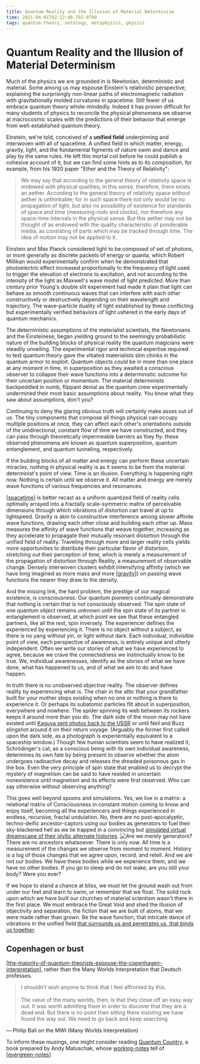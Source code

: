 ```yaml
---
title: Quantum Reality and the Illusion of Material Determinism
time: 2021-04-01T02:12:48.702-0700
tags: quantum theory, ontology, metaphysics, physics
---
```


# Quantum Reality and the Illusion of Material Determinism

Much of the physics we are grounded in is Newtonian, deterministic and material. Some among us may espouse Einstein's relativistic perspective, explaining the surprisingly non-linear paths of electromagnetic radiation with gravitationally molded curvatures in spacetime. Still fewer of us embrace quantum theory whole-mindedly. Indeed it has proven difficult for many students of physics to reconcile the physical phenomena we observe at macrocosmic scales with the predictions of their behavior that emerge from well-established quantum theory.

Einstein, we're told, conceived of a **unified field** underpinning and interwoven with all of spacetime. A unified field in which matter, energy, gravity, light, and the fundamental figments of nature swim and dance and play by the same rules. He left this mortal coil before he could publish a cohesive account of it, but we can find some hints as to its composition, for example, from his 1920 paper "Ether and the Theory of Relativity":

> We may say that according to the general theory of relativity space is endowed with physical qualities; in this sense, therefore, there exists an aether. According to the general theory of relativity space without aether is unthinkable; for in such space there not only would be no propagation of light, but also no possibility of existence for standards of space and time (measuring-rods and clocks), nor therefore any space-time intervals in the physical sense. But this aether may not be thought of as endowed with the quality characteristic of ponderable media, as consisting of parts which may be tracked through time. The idea of motion may not be applied to it.

Einstein and Max Planck considered light to be composed of set of photons, or more generally as discrete packets of energy or quanta, which Robert Millikan would experimentally confirm when he demonstrated that photoelectric effect increased proportionally to the frequency of light used to trigger the elevation of electrons to excitation, and not according to the intensity of the light as Maxwell's wave model of light predicted. More than century prior Young's double slit experiment had made it plain that light can behave as smooth continuous waves that can interfere with each other constructively or destructively depending on their wavelength and trajectory. The wave-particle duality of light established by these conflicting but experimentally verified behaviors of light ushered in the early days of quantum mechanics.

The deterministic assumptions of the materialist scientists, the Newtonians and the Einsteinese, began yielding ground to the seemingly probabilistic nature of the building blocks of physical reality the quantum magicians were steadily unveiling. The experimental rigor and technical expertise required to test quantum theory gave the vitiated materialists slim chinks in the quantum armor to exploit. Quantum objects could be in more than one place at any moment in time, in superposition as they awaited a conscious observer to collapse their wave functions into a deterministic outcome for their uncertain position or momentum. The material determinists backpeddled in numb, flippant denial as the quantum crew experimentally undermined their most basic assumptions about reality. You know what they saw about assumptions, don't you?

Continuing to deny the glaring obvious truth will certainly make asses out of us. The tiny components that compose all things physical can occupy multiple positions at once, they can affect each other's orientations outside of the unidirectional, constant flow of time we have constructed, and they can pass through theoretically impermeable barriers as they fly: these observed phenomena are known as quantum superposition, quantum entanglement, and quantum tunneling, respectively.

If the building blocks of all matter and energy can perform these uncertain miracles, nothing in physical reality is as it seems to be from the material determinist's point of view. Time is an illusion. Everything is happening right now. Nothing is certain until we observe it. All matter and energy are merely wave functions of various frequencies and resonances.

[[spacetime]] is better recast as a uniform quantized field of reality cells optimally arrayed into a fractally scale-symmetric matrix of perceivable dimensions through which vibrations of distortion can travel at up to lightspeed. Gravity is akin to constructive interference among slower affinite wave functions, drawing each other close and building each other up. Mass measures the affinity of wave functions that weave together, increasing as they accelerate to propagate their mutually resonant distortion through the unified field of reality. Traveling through more and larger reality cells yields more opportunities to distribute their particular flavor of distortion, stretching out their perception of time, which is merely a measurement of the propagation of distortion through Reality, a measurement of observable change. Densely interwoven clusters exhibit intensifying affinity (which we have long imagined as more mass and more [[gravity]]) on passing wave functions the nearer they draw to the density.

And the missing link, the hard problem, the prestige of our magical existence, is consciousness. Our quantum pioneers continually demonstrate that nothing is certain that is not consciously observed. The spin state of one quantum object remains unknown until the spin state of its partner in entanglement is observed, at which point we see that these entangled partners, like all the rest, spin inversely. The experiencer defines the experienced by experiencing it. There is no object without a subject, as there is no yang without yin, or light without dark. Each individual, indivisible point of view, each perspective of awareness, is entirely unique and utterly independent. Often we write our stories of what we have experienced to agree, because we crave the connectedness we instinctually know to be true. We, individual awarenesses, identify as the stories of what we have done, what has happened to us, and of what we aim to do and have happen.

In truth there is no unobserved objective reality. The observer defines reality by experiencing what is. The chair in the attic that your grandfather built for your mother stops existing when no one or nothing is there to experience it. Or perhaps its subatomic particles flit about in superposition, everywhere and nowhere. The spider spinning its web between its rockers keeps it around more than you do. The dark side of the moon may not have existed until [Kaguya sent photos back to the USSR](http://www.planetary.org/blogs/guest-blogs/bill-dunford/20130429-dark-no-more-exploring-the.html) or until Neil and Buzz slingshot around it on their return voyage. (Arguably the former first called upon the dark side, as a photograph is experientially equivalent to a spaceship window.) Though few human scientists seem to have realized it, Schrödinger's cat, as a conscious being with its own individual awareness, determines its own fate by being present to observe whether the atom undergoes radioactive decay and releases the dreaded poisonous gas in the box. Even the very principle of spin state that enabled us to decrypt the mystery of magnetism can be said to have resided in uncertain nonexistence until magnetism and its effects were first observed. Who can say otherwise without observing anything?

This goes well beyond spoons and simulations. Yes, we live in a matrix: a relational matrix of Consciousness in constant motion coming to know and enjoy itself, becoming all the experiencers and things experienced in endless, recursive, fractal undulation. No, there are no post-apocalyptic, techno-deific ancestor-captors using our bodies as generators to fuel their sky-blackened hell as we lie trapped in a convincing but [simulated virtual dreamscape of their idyllic alternate histories](https://www.simulation-argument.com/simulation.pdf). ![Are we merely generators?](/images/matrix_goo_pods.jpg) There are no ancestors whatsoever. There is only now. All time is a measurement of the changes we observe from moment to moment. History is a log of those changes that we agree upon, record, and retell. And we are not our bodies. We have these bodies while we experience them, and we have no other bodies. If you go to sleep and do not wake, are you still your body? Were you ever?

If we hope to stand a chance at bliss, we must let the ground wash out from under our feet and learn to swim, or remember that we float. The solid rock upon which we have built our churches of material scientism wasn't there in the first place. We must embrace the Great Void and shed the illusion of objectivity and separation, the fiction that we are built of atoms, that we were made rather than grown. Be the wave function, that intricate dance of vibrations in the unified field [that surrounds us and penetrates us, that binds us together](https://www.youtube.com/watch?v=RroB_8Lhogs).

## Copenhagen or bust

[[the-majority-of-quantum-theorists-espouse-the-copenhagen-interpretation]], rather than the Many Worlds Interpretation that Deutsch professes.

> I shouldn’t wish anyone to think that I feel affronted by this.\
> \
> The value of the many worlds, then, is that they close off an easy way out. It was worth admitting them in order to discover that they are a dead end. But there is no point then sitting there insisting we have found the way out. We need to go back and keep searching.

— Philip Ball on the MWI (Many Worlds Interpretation)

To inform these musings, one might consider reading [Quantum Country](https://quantum.country/qcvc), a book prepared by Andy Matuschak, whose [working-notes](https://notes.andymatuschak.org/) tell of [[evergreen-notes]]

[//begin]: # "Autogenerated link references for markdown compatibility"
[spacetime]: ../full-smile/spacetime "Spacetime"
[gravity]: gravity "gravity"
[the-majority-of-quantum-theorists-espouse-the-copenhagen-interpretation]: ../../resources/Physics/the-majority-of-quantum-theorists-espouse-the-copenhagen-interpretation "The majority of quantum theorists espouse the Copenhagen interpretation"
[evergreen-notes]: ../../projects/commonplace/evergreen-notes "Evergreen Notes"
[//end]: # "Autogenerated link references"
